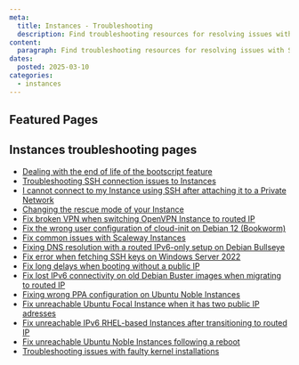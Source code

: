 ```yaml
---
meta:
  title: Instances - Troubleshooting
  description: Find troubleshooting resources for resolving issues with Scaleway Instances.
content:
  paragraph: Find troubleshooting resources for resolving issues with Scaleway Instances.
dates:
  posted: 2025-03-10
categories:
  - instances
---
```


<ProductHeader
  productName="Instances troubleshooting"
  productLogo="instance"
  description="Learn how to fix the most common issues with Scaleway Instances."
/>

## Featured Pages

<Grid>
    <DefaultCard
      title="Instances FAQ"
      description="General info on Instances."
      url="/faq/instances/"
      label="See more"
    />
    <DefaultCard
      title="Choosing the best Scaleway Instance type for your workload"
      description="Compare pricing and specs."
      url="/instances/reference-content/choosing-instance-type/"
      label="See more"
    />
    <DefaultCard
      title="Instances datasheet"
      description="Technical specs for all Instances."
      url="/instances/reference-content/instances-datasheet/"
      label="See more"
    />
</Grid>
<Grid>
    <DefaultCard
      title="Understanding the differences between ARM and x86 Instances"
      description="Key x86 vs ARM CPU differences."
      url="/instances/reference-content/understanding-differences-x86-arm/"
      label="See more"
    />
    <DefaultCard
      title="Understanding Scaleway Instance pricing"
      description="How Instance pricing and billing work."
      url="/instances/reference-content/understanding-instance-pricing/"
      label="See more"
    />
    <DefaultCard
      title="Instances internet and Block Storage bandwidth overview"
      description="Bandwidth details for Instances."
      url="/instances/reference-content/instances-bandwidth-overview/"
      label="See more"
    />
</Grid>

## Instances troubleshooting pages

- [Dealing with the end of life of the bootscript feature](/instances/troubleshooting/bootscript-eol/)
- [Troubleshooting SSH connection issues to Instances](/instances/troubleshooting/cant-connect-ssh/)
- [I cannot connect to my Instance using SSH after attaching it to a Private Network](/instances/troubleshooting/cant-connect-to-instance-with-pn-gateway/)
- [Changing the rescue mode of your Instance](/instances/troubleshooting/change-rescue-mode/)
- [Fix broken VPN when switching OpenVPN Instance to routed IP](/instances/troubleshooting/fix-broken-vpn-when-switching-openvpn-vm-to-routed-ip/)
- [Fix the wrong user configuration of cloud-init on Debian 12 (Bookworm)](/instances/troubleshooting/fix-cloud-init-debian12/)
- [Fix common issues with Scaleway Instances](/instances/troubleshooting/fix-common-issues/)
- [Fixing DNS resolution with a routed IPv6-only setup on Debian Bullseye](/instances/troubleshooting/fix-dns-routed-ipv6-only-debian-bullseye/)
- [Fix error when fetching SSH keys on Windows Server 2022](/instances/troubleshooting/fix-error-message-in-scw-fetch-ssh-keys/)
- [Fix long delays when booting without a public IP](/instances/troubleshooting/fix-long-delays-booting-without-public-ip/)
- [Fix lost IPv6 connectivity on old Debian Buster images when migrating to routed IP](/instances/troubleshooting/fix-lost-ip-connectivity-on-debian-buster/)
- [Fixing wrong PPA configuration on Ubuntu Noble Instances](/instances/troubleshooting/fix-noble-wrong-ppa-configuration/)
- [Fix unreachable Ubuntu Focal Instance when it has two public IP adresses](/instances/troubleshooting/fix-unreachable-focal-with-two-public-ips/)
- [Fix unreachable IPv6 RHEL-based Instances after transitioning to routed IP](/instances/troubleshooting/fix-unreachable-ipv6-rhel-based-instance/)
- [Fix unreachable Ubuntu Noble Instances following a reboot](/instances/troubleshooting/fix-unreachable-noble-after-reboot/)
- [Troubleshooting issues with faulty kernel installations](/instances/troubleshooting/reboot-from-faulty-kernel/)